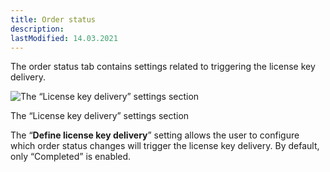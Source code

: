 ```yaml
---
title: Order status
description:
lastModified: 14.03.2021
---
```


The order status tab contains settings related to triggering the license key delivery.

![The “License key delivery” settings section](../../../../images/docs/plugin-settings/order-status/license-key-delivery.png)
<p className={"image-desc"}>The “License key delivery” settings section</p>

The “**Define license key delivery**” setting allows the user to configure which order status changes will trigger the
license key delivery. By default, only “Completed” is enabled.
